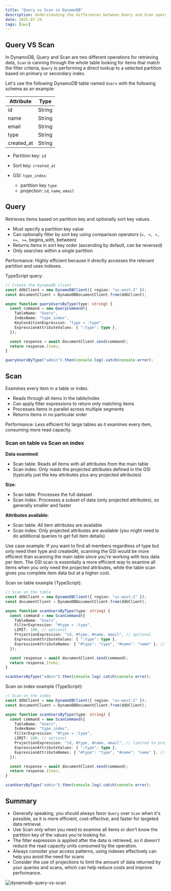 ```yaml
---
title: "Query vs Scan in DynamoDB"
description: Understanding the differences between Query and Scan operations in DynamoDB - performance, use cases, and best practices for efficient data retrieval
date: 2025-07-24
tags: [aws]
---
```


## Query VS Scan

In DynamoDB, Query and Scan are two different operations for retrieving data, `Scan` is canning through the whole table looking for items that match the filter criteria, `Query` is performing a direct lookup to a selected partition based on primary or secondary index.

Let's use the following DynamoDB table named `Users` with the following schema as an example:

| Attribute  | Type   |
| ---------- | ------ |
| id         | String |
| name       | String |
| email      | String |
| type       | String |
| created_at | String |

- Partition key: `id`
- Sort key: `created_at`

- GSI: `type_index`:
  - partition key `type`
  - projection: `id`, `name`, `email`

## Query

Retrieves items based on partition key and optionally sort key values.

- Must specify a partition key value
- Can optionally filter by sort key using comparison operators (`=, <, >, <=, >=`, begins_with, between)
- Returns items in sort key order (ascending by default, can be reversed)
- Only searches within a single partition

Performance: Highly efficient because it directly accesses the relevant partition and uses indexes.

TypeScript query:

```ts
// Create the DynamoDB client
const ddbClient = new DynamoDBClient({ region: "us-west-2" });
const documentClient = DynamoDBDocumentClient.from(ddbClient);

async function queryUsersByType(type: string) {
  const command = new QueryCommand({
    TableName: "Users",
    IndexName: "type_index",
    KeyConditionExpression: "type = :type",
    ExpressionAttributeValues: { ":type": type },
  });

  const response = await documentClient.send(command);
  return response.Items;
}

queryUsersByType("admin").then(console.log).catch(console.error);
```

## Scan

Examines every item in a table or index.

- Reads through all items in the table/index
- Can apply filter expressions to return only matching items
- Processes items in parallel across multiple segments
- Returns items in no particular order

Performance: Less efficient for large tables as it examines every item, consuming more read capacity.

### Scan on table vs Scan on index

**Data examined**:
- Scan table: Reads all items with all attributes from the main table
- Scan index: Only reads the projected attributes defined in the GSI (typically just the key attributes plus any projected attributes)

**Size**:
- Scan table: Processes the full dataset
- Scan index: Processes a subset of data (only projected attributes), so generally smaller and faster

**Attributes available**:
- Scan table: All item attributes are available
- Scan index: Only projected attributes are available (you might need to do additional queries to get full item details)

Use case example: If you want to find all members regardless of type but only need their type and createdAt, scanning the GSI would be more efficient than scanning the main table since you're working with less data per item.
The GSI scan is essentially a more efficient way to examine all items when you only need the projected attributes, while the table scan gives you complete item data but at a higher cost.


Scan on table example (TypeScript):

```ts
// Scan on the table
const ddbClient = new DynamoDBClient({ region: "us-west-2" });
const documentClient = DynamoDBDocumentClient.from(ddbClient);

async function scanUsersByType(type: string) {
  const command = new ScanCommand({
    TableName: "Users",
    FilterExpression: "#type = :type",
    LIMIT: 100, // optional
    ProjectionExpression: "id, #type, #name, email", // optional
    ExpressionAttributeValues: { ":type": type },
    ExpressionAttributeNames: { "#type": "type", "#name": "name" }, // name and type are reserved words
  });

  const response = await documentClient.send(command);
  return response.Items;
}

scanUsersByType("admin").then(console.log).catch(console.error);
```

Scan on index example (TypeScript):

```ts
// Scan on the index
const ddbClient = new DynamoDBClient({ region: "us-west-2" });
const documentClient = DynamoDBDocumentClient.from(ddbClient);

async function scanUsersByType(type: string) {
  const command = new ScanCommand({
    TableName: "Users",
    IndexName: "type_index",
    FilterExpression: "#type = :type",
    LIMIT: 100, // optional
    ProjectionExpression: "id, #type, #name, email", // limited to projected attributes of the index only
    ExpressionAttributeValues: { ":type": type },
    ExpressionAttributeNames: { "#type": "type", "#name": "name" }, // name and type are reserved words
  });

  const response = await documentClient.send(command);
  return response.Items;
}

scanUsersByType("admin").then(console.log).catch(console.error);
```

## Summary

- Generally speaking, you should always favor `Query` over `Scan` when it's possible, as it is more efficient, cost-effective, and faster for targeted data retrieval.
- Use Scan only when you need to examine all items or don't know the partition key of the values you're looking for.
- The filter expression is applied after the data is retrieved, so it doesn't reduce the read capacity units consumed by the operation.
- Always consider your access patterns, using indexes effectively can help you avoid the need for scans
- Consider the use of projections to limit the amount of data returned by your queries and scans, which can help reduce costs and improve performance.

![dynamodb-query-vs-scan](./dynamodb-query-scan.png) 